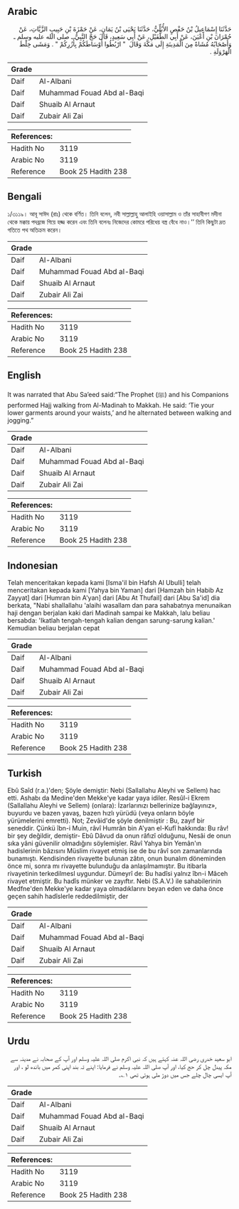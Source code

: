 ## Arabic


<div dir="rtl" lang="ar" style={{fontSize:'larger',backgroundColor:'#f8f9fa',padding:20}}>
حَدَّثَنَا إِسْمَاعِيلُ بْنُ حَفْصٍ الأُبُلِّيُّ، حَدَّثَنَا يَحْيَى بْنُ يَمَانٍ، عَنْ حَمْزَةَ بْنِ حَبِيبٍ الزَّيَّاتِ، عَنْ حُمْرَانَ بْنِ أَعْيَنَ، عَنْ أَبِي الطُّفَيْلِ، عَنْ أَبِي سَعِيدٍ، قَالَ حَجَّ النَّبِيُّ ـ صلى الله عليه وسلم ـ وَأَصْحَابُهُ مُشَاةً مِنَ الْمَدِينَةِ إِلَى مَكَّةَ وَقَالَ ‏ "‏ ارْبُطُوا أَوْسَاطَكُمْ بِأُزُرِكُمْ ‏"‏ ‏.‏ وَمَشَى خِلْطَ الْهَرْوَلَةِ ‏.‏
</div>
<div style={{backgroundColor:'#f8f9fa',padding:20, marginBottom: 10}}><table> <thead> <tr> <th>Grade</th> <th></th> </tr> </thead> <tbody> <tr><td>Daif</td><td>Al-Albani</td></tr><tr><td>Daif</td><td>Muhammad Fouad Abd al-Baqi</td></tr><tr><td>Daif</td><td>Shuaib Al Arnaut</td></tr><tr><td>Daif</td><td>Zubair Ali Zai</td></tr></tbody></table><table> <thead> <tr> <th>References:</th> <th></th> </tr> </thead> <tbody><tr><td>Hadith No</td><td>3119</td></tr><tr><td>Arabic No</td><td>3119</td></tr><tr><td>Reference</td><td>Book 25 Hadith 238</td></tr></tbody></table></div>

## Bengali


<div dir="ltr" lang="bn" style={{fontSize:'larger',backgroundColor:'#f8f9fa',padding:20}}>
১/৩১১৯। আবূ সাঈদ (রাঃ) থেকে বর্ণিত। তিনি বলেন, নবী সাল্লাল্লাহু আলাইহি ওয়াসাল্লাম ও তাঁর সাহাবীগণ মদীনা থেকে মক্কায় পদব্রজে গিয়ে হজ্জ করেন এবং তিনি বলেনঃ নিজেদের কোমরে পরিধেয় বস্ত্র বেঁধে নাও।’’ তিনি কিছুটা দ্রত গতিতে পথ অতিক্রম করেন।
</div>
<div style={{backgroundColor:'#f8f9fa',padding:20, marginBottom: 10}}><table> <thead> <tr> <th>Grade</th> <th></th> </tr> </thead> <tbody> <tr><td>Daif</td><td>Al-Albani</td></tr><tr><td>Daif</td><td>Muhammad Fouad Abd al-Baqi</td></tr><tr><td>Daif</td><td>Shuaib Al Arnaut</td></tr><tr><td>Daif</td><td>Zubair Ali Zai</td></tr></tbody></table><table> <thead> <tr> <th>References:</th> <th></th> </tr> </thead> <tbody><tr><td>Hadith No</td><td>3119</td></tr><tr><td>Arabic No</td><td>3119</td></tr><tr><td>Reference</td><td>Book 25 Hadith 238</td></tr></tbody></table></div>

## English


<div dir="ltr" lang="en" style={{fontSize:'larger',backgroundColor:'#f8f9fa',padding:20}}>
It was narrated that Abu Sa’eed said:“The Prophet (ﷺ) and his Companions performed Hajj walking from Al-Madinah to Makkah. He said: ‘Tie your lower garments around your waists,’ and he alternated between walking and jogging.”
</div>
<div style={{backgroundColor:'#f8f9fa',padding:20, marginBottom: 10}}><table> <thead> <tr> <th>Grade</th> <th></th> </tr> </thead> <tbody> <tr><td>Daif</td><td>Al-Albani</td></tr><tr><td>Daif</td><td>Muhammad Fouad Abd al-Baqi</td></tr><tr><td>Daif</td><td>Shuaib Al Arnaut</td></tr><tr><td>Daif</td><td>Zubair Ali Zai</td></tr></tbody></table><table> <thead> <tr> <th>References:</th> <th></th> </tr> </thead> <tbody><tr><td>Hadith No</td><td>3119</td></tr><tr><td>Arabic No</td><td>3119</td></tr><tr><td>Reference</td><td>Book 25 Hadith 238</td></tr></tbody></table></div>

## Indonesian


<div dir="ltr" lang="id" style={{fontSize:'larger',backgroundColor:'#f8f9fa',padding:20}}>
Telah menceritakan kepada kami [Isma'il bin Hafsh Al Ubulli] telah menceritakan kepada kami [Yahya bin Yaman] dari [Hamzah bin Habib Az Zayyat] dari [Humran bin A'yan] dari [Abu At Thufail] dari [Abu Sa'id] dia berkata, "Nabi shallallahu 'alaihi wasallam dan para sahabatnya menunaikan haji dengan berjalan kaki dari Madinah sampai ke Makkah, lalu beliau bersabda: 'Ikatlah tengah-tengah kalian dengan sarung-sarung kalian.' Kemudian beliau berjalan cepat
</div>
<div style={{backgroundColor:'#f8f9fa',padding:20, marginBottom: 10}}><table> <thead> <tr> <th>Grade</th> <th></th> </tr> </thead> <tbody> <tr><td>Daif</td><td>Al-Albani</td></tr><tr><td>Daif</td><td>Muhammad Fouad Abd al-Baqi</td></tr><tr><td>Daif</td><td>Shuaib Al Arnaut</td></tr><tr><td>Daif</td><td>Zubair Ali Zai</td></tr></tbody></table><table> <thead> <tr> <th>References:</th> <th></th> </tr> </thead> <tbody><tr><td>Hadith No</td><td>3119</td></tr><tr><td>Arabic No</td><td>3119</td></tr><tr><td>Reference</td><td>Book 25 Hadith 238</td></tr></tbody></table></div>

## Turkish


<div dir="ltr" lang="tr" style={{fontSize:'larger',backgroundColor:'#f8f9fa',padding:20}}>
Ebû Saîd (r.a.)'den; Şöyle demiştir: Nebi (Sallallahu Aleyhi ve Sellem) hac etti. Ashabı da Medine'den Mekke'ye kadar yaya idiler. Resûl-i Ekrem (Sallallahu Aleyhi ve Sellem) (onlara): İzarlarınızı bellerinize bağlayınız», buyurdu ve bazen yavaş, bazen hızlı yürüdü (veya onların böyle yürümelerini emretti). Not; Zevâid'de şöyle denilmiştir : Bu, zayıf bir seneddir. Çünkü îbn-i Muin, râvî Humrân bin A'yan el-Kufî hakkında: Bu râv! bir şey değildir, demiştir- Ebû Dâvud da onun râfızî olduğunu, Nesâi de onun sıka yâni güvenilir olmadığını söylemişler. Râvî Yahya bin Yemân'ın hadislerinin bâzısını Müslim rivayet etmiş ise de bu râvî son zamanlarında bunamıştı. Kendisinden rivayette bulunan zâtın, onun bunalım döneminden önce mi, sonra mı rivayette bulunduğu da anlaşılmamıştır. Bu itibarla rivayetinin terkedilmesl uygundur. Dümeyrî de: Bu hadîsi yalnız îbn-i Mâceh rivayet etmiştir. Bu hadîs münker ve zayıftır. Nebi (S.A.V.) ile sahabilerinin Medfne'den Mekke'ye kadar yaya olmadıklarını beyan eden ve daha önce geçen sahih hadîslerle reddedilmiştir, der
</div>
<div style={{backgroundColor:'#f8f9fa',padding:20, marginBottom: 10}}><table> <thead> <tr> <th>Grade</th> <th></th> </tr> </thead> <tbody> <tr><td>Daif</td><td>Al-Albani</td></tr><tr><td>Daif</td><td>Muhammad Fouad Abd al-Baqi</td></tr><tr><td>Daif</td><td>Shuaib Al Arnaut</td></tr><tr><td>Daif</td><td>Zubair Ali Zai</td></tr></tbody></table><table> <thead> <tr> <th>References:</th> <th></th> </tr> </thead> <tbody><tr><td>Hadith No</td><td>3119</td></tr><tr><td>Arabic No</td><td>3119</td></tr><tr><td>Reference</td><td>Book 25 Hadith 238</td></tr></tbody></table></div>

## Urdu


<div dir="rtl" lang="ur" style={{fontSize:'larger',backgroundColor:'#f8f9fa',padding:20}}>
ابو سعید خدری رضی اللہ عنہ کہتے ہیں کہ نبی اکرم صلی اللہ علیہ وسلم اور آپ کے صحابہ نے مدینہ سے مکہ پیدل چل کر حج کیا، اور آپ صلی اللہ علیہ وسلم نے فرمایا: اپنے تہ بند اپنی کمر میں باندھ لو ، اور آپ ایسی چال چلے جس میں دوڑ ملی ہوئی تھی ۱؎۔
</div>
<div style={{backgroundColor:'#f8f9fa',padding:20, marginBottom: 10}}><table> <thead> <tr> <th>Grade</th> <th></th> </tr> </thead> <tbody> <tr><td>Daif</td><td>Al-Albani</td></tr><tr><td>Daif</td><td>Muhammad Fouad Abd al-Baqi</td></tr><tr><td>Daif</td><td>Shuaib Al Arnaut</td></tr><tr><td>Daif</td><td>Zubair Ali Zai</td></tr></tbody></table><table> <thead> <tr> <th>References:</th> <th></th> </tr> </thead> <tbody><tr><td>Hadith No</td><td>3119</td></tr><tr><td>Arabic No</td><td>3119</td></tr><tr><td>Reference</td><td>Book 25 Hadith 238</td></tr></tbody></table></div>